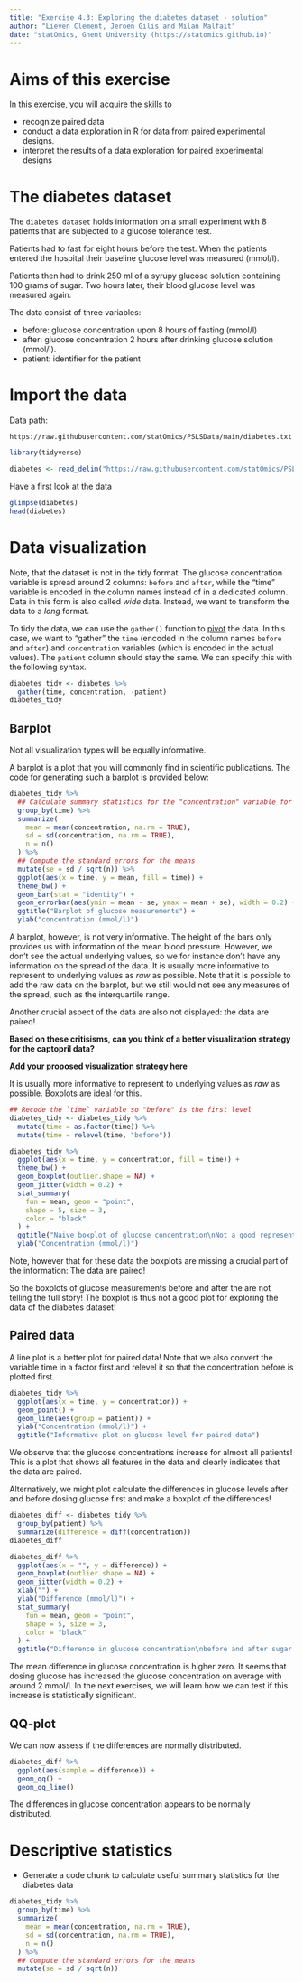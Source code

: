 ```yaml
---
title: "Exercise 4.3: Exploring the diabetes dataset - solution"
author: "Lieven Clement, Jeroen Gilis and Milan Malfait"
date: "statOmics, Ghent University (https://statomics.github.io)"
---
```


# Aims of this exercise

In this exercise, you will acquire the skills to

- recognize paired data
- conduct a data exploration in R for data from
paired experimental designs.
- interpret the results of a data exploration for paired experimental designs

# The diabetes dataset

The `diabetes dataset` holds information on a small experiment with
8 patients that are subjected to  a glucose tolerance test.


Patients had to fast for eight hours before the test.
When the patients entered the hospital their baseline glucose level was measured (mmol/l).

Patients then  had to drink 250 ml of a syrupy glucose solution containing 100 grams of sugar.
Two hours later, their blood glucose level was measured again.

The data consist of three variables:

- before: glucose concentration upon 8 hours of fasting (mmol/l)
- after: glucose concentration 2 hours after drinking glucose solution (mmol/l).
- patient: identifier for the patient

# Import the data

Data path:

  `https://raw.githubusercontent.com/statOmics/PSLSData/main/diabetes.txt`

```r
library(tidyverse)
```

```r
diabetes <- read_delim("https://raw.githubusercontent.com/statOmics/PSLSData/main/diabetes.txt", delim = " ")
```

Have a first look at the data

```r
glimpse(diabetes)
head(diabetes)
```

# Data visualization

Note, that the dataset is not in the tidy format. The glucose concentration
variable is spread around 2 columns: `before` and `after`, while the "time"
variable is encoded in the column names instead of in a dedicated column. Data
in this form is also called *wide* data. Instead, we want to transform the data
to a *long* format.

To tidy the data, we can use the `gather()` function to
[pivot](https://r4ds.had.co.nz/tidy-data.html#pivoting) the data. In this case,
we want to "gather" the `time` (encoded in the column names `before` and
`after`) and `concentration` variables (which is encoded in the actual values).
The `patient` column should stay the same. We can specify this with the
following syntax.

```r
diabetes_tidy <- diabetes %>%
  gather(time, concentration, -patient)
diabetes_tidy
```

## Barplot

Not all visualization types will be equally informative.

A barplot is a plot that you will
commonly find in scientific publications.
The code for generating such a barplot
is provided below:

```r
diabetes_tidy %>%
  ## Calculate summary statistics for the "concentration" variable for each "time"
  group_by(time) %>%
  summarize(
    mean = mean(concentration, na.rm = TRUE),
    sd = sd(concentration, na.rm = TRUE),
    n = n()
  ) %>%
  ## Compute the standard errors for the means
  mutate(se = sd / sqrt(n)) %>%
  ggplot(aes(x = time, y = mean, fill = time)) +
  theme_bw() +
  geom_bar(stat = "identity") +
  geom_errorbar(aes(ymin = mean - se, ymax = mean + se), width = 0.2) +
  ggtitle("Barplot of glucose measurements") +
  ylab("concentration (mmol/l)")
```


A barplot, however, is not very informative.
The height of the
bars only provides us with information of the mean blood pressure.
However, we don't see the actual underlying values, so we for
instance don't have any information on the spread of the data.
It is usually more informative to represent to underlying
values as _raw_ as possible.
Note that it is possible to add the
raw data on the barplot, but we still would not see any measures
of the spread, such as the interquartile range.

Another crucial aspect of the data are also not displayed:
the data are paired!

**Based on these critisisms, can you think of a better**
**visualization strategy for the captopril data?**

**Add your proposed visualization strategy here**

It is usually more informative to represent to underlying
values as _raw_ as possible. Boxplots are ideal for this.

```r
## Recode the `time` variable so "before" is the first level
diabetes_tidy <- diabetes_tidy %>%
  mutate(time = as.factor(time)) %>%
  mutate(time = relevel(time, "before"))

diabetes_tidy %>%
  ggplot(aes(x = time, y = concentration, fill = time)) +
  theme_bw() +
  geom_boxplot(outlier.shape = NA) +
  geom_jitter(width = 0.2) +
  stat_summary(
    fun = mean, geom = "point",
    shape = 5, size = 3,
    color = "black"
  ) +
  ggtitle("Naive boxplot of glucose concentration\nNot a good representation for paired data!") +
  ylab("Concentration (mmol/l)")
```

Note, however that for these data the boxplots are missing a crucial part of the information: The data are paired!

So the boxplots of glucose measurements before and after the  are not telling the full story! The boxplot is thus not a good plot for exploring the data of the diabetes dataset!

## Paired data

A line plot is a better plot for paired data!
Note that we also convert the variable time in a factor first and relevel it so that the concentration before is plotted first.

```r
diabetes_tidy %>%
  ggplot(aes(x = time, y = concentration)) +
  geom_point() +
  geom_line(aes(group = patient)) +
  ylab("Concentration (mmol/l)") +
  ggtitle("Informative plot on glucose level for paired data")
```

We observe that the glucose concentrations increase for almost all patients!
This is a plot that shows all features in the data and clearly indicates that the data are paired.

Alternatively, we might plot calculate the differences in glucose levels after and before dosing glucose first and make a boxplot of the differences!

```r
diabetes_diff <- diabetes_tidy %>%
  group_by(patient) %>%
  summarize(difference = diff(concentration))
diabetes_diff
```

```r
diabetes_diff %>%
  ggplot(aes(x = "", y = difference)) +
  geom_boxplot(outlier.shape = NA) +
  geom_jitter(width = 0.2) +
  xlab("") +
  ylab("Difference (mmol/l)") +
  stat_summary(
    fun = mean, geom = "point",
    shape = 5, size = 3,
    color = "black"
  ) +
  ggtitle("Difference in glucose concentration\nbefore and after sugar intake")
```

The mean difference in glucose concentration is higher zero. It seems that dosing glucose has increased the glucose concentration on average with around 2 mmol/l.
In the next exercises, we will
learn how we can test if this increase is statistically significant.

## QQ-plot

We can now assess if the differences are normally distributed.

```r
diabetes_diff %>%
  ggplot(aes(sample = difference)) +
  geom_qq() +
  geom_qq_line()
```

The differences in glucose concentration appears to be normally distributed.

# Descriptive statistics

- Generate a code chunk to calculate useful summary statistics for
the diabetes data

```r
diabetes_tidy %>%
  group_by(time) %>%
  summarize(
    mean = mean(concentration, na.rm = TRUE),
    sd = sd(concentration, na.rm = TRUE),
    n = n()
  ) %>%
  ## Compute the standard errors for the means
  mutate(se = sd / sqrt(n))
```
